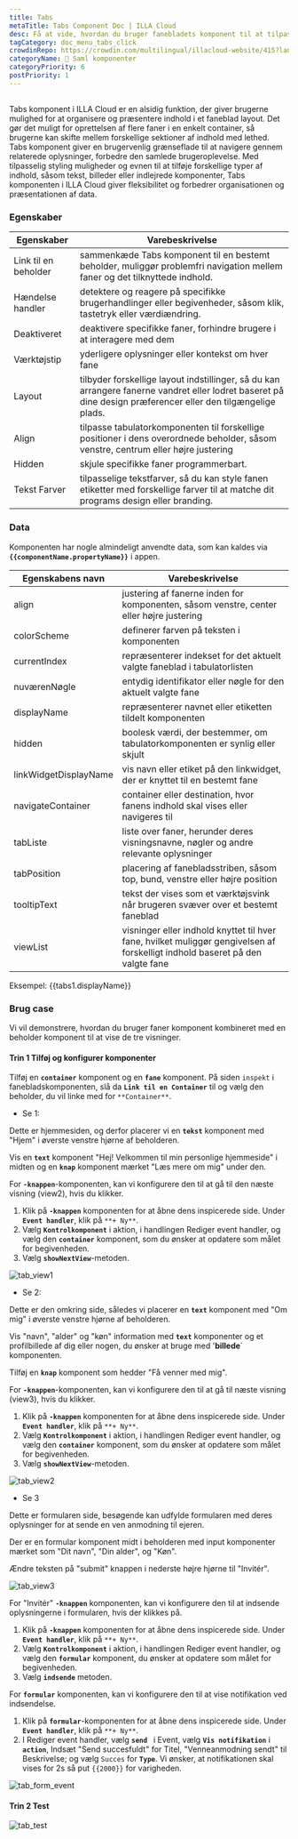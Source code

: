 ```yaml
---
title: Tabs
metaTitle: Tabs Component Doc | ILLA Cloud
desc: Få at vide, hvordan du bruger fanebladets komponent til at tilpasse din app i ILLA Cloud.
tagCategory: doc_menu_tabs_click
crowdinRepo: https://crowdin.com/multilingual/illacloud-website/415?languages=da&filter=basic&value=0
categoryName: 🧬 Saml komponenter
categoryPriority: 6
postPriority: 1
---
```


## <h2 hidden>Hvad er faneblad?</h2>

Tabs komponent i ILLA Cloud er en alsidig funktion, der giver brugerne mulighed for at organisere og præsentere indhold i et faneblad layout. Det gør det muligt for oprettelsen af flere faner i en enkelt container, så brugerne kan skifte mellem forskellige sektioner af indhold med lethed. Tabs komponent giver en brugervenlig grænseflade til at navigere gennem relaterede oplysninger, forbedre den samlede brugeroplevelse. Med tilpasselig styling muligheder og evnen til at tilføje forskellige typer af indhold, såsom tekst, billeder eller indlejrede komponenter, Tabs komponenten i ILLA Cloud giver fleksibilitet og forbedrer organisationen og præsentationen af data.

### Egenskaber

| Egenskaber              | Varebeskrivelse                                                                                                                                                    |
| ----------------------- | ------------------------------------------------------------------------------------------------------------------------------------------------------------------ |
| Link til en beholder    | sammenkæde Tabs komponent til en bestemt beholder, muliggør problemfri navigation mellem faner og det tilknyttede indhold.                                         |
| Hændelse handler        | detektere og reagere på specifikke brugerhandlinger eller begivenheder, såsom klik, tastetryk eller værdiændring.                                                  |
| Deaktiveret             | deaktivere specifikke faner, forhindre brugere i at interagere med dem                                                                                             |
| Værktøjstip             | yderligere oplysninger eller kontekst om hver fane                                                                                                                 |
| Layout                  | tilbyder forskellige layout indstillinger, så du kan arrangere fanerne vandret eller lodret baseret på dine design præferencer eller den tilgængelige plads.       |
| Align                   | tilpasse tabulatorkomponenten til forskellige positioner i dens overordnede beholder, såsom venstre, centrum eller højre justering                                 |
| Hidden                  | skjule specifikke faner programmerbart.                                                                                                                            |
| Tekst Farver            | tilpasselige tekstfarver, så du kan style fanen etiketter med forskellige farver til at matche dit programs design eller branding.                                 |

### Data

Komponenten har nogle almindeligt anvendte data, som kan kaldes via **`{{componentName.propertyName}}`** i appen.

| Egenskabens navn         | Varebeskrivelse                                                                                                               |
| ------------------------ | ----------------------------------------------------------------------------------------------------------------------------- |
| align                    | justering af fanerne inden for komponenten, såsom venstre, center eller højre justering                                       |
| colorScheme              | definerer farven på teksten i komponenten                                                                                     |
| currentIndex             | repræsenterer indekset for det aktuelt valgte faneblad i tabulatorlisten                                                      |
| nuværenNøgle             | entydig identifikator eller nøgle for den aktuelt valgte fane                                                                 |
| displayName              | repræsenterer navnet eller etiketten tildelt komponenten                                                                      |
| hidden                   | boolesk værdi, der bestemmer, om tabulatorkomponenten er synlig eller skjult                                                  |
| linkWidgetDisplayName    | vis navn eller etiket på den linkwidget, der er knyttet til en bestemt fane                                                   |
| navigateContainer        | container eller destination, hvor fanens indhold skal vises eller navigeres til                                               |
| tabListe                 | liste over faner, herunder deres visningsnavne, nøgler og andre relevante oplysninger                                         |
| tabPosition              | placering af fanebladsstriben, såsom top, bund, venstre eller højre position                                                  |
| tooltipText              | tekst der vises som et værktøjsvink når brugeren svæver over et bestemt faneblad                                              |
| viewList                 | visninger eller indhold knyttet til hver fane, hvilket muliggør gengivelsen af forskelligt indhold baseret på den valgte fane |

Eksempel: {{tabs1.displayName}}

### Brug case

Vi vil demonstrere, hvordan du bruger faner komponent kombineret med en beholder komponent til at vise de tre visninger.

#### Trin 1 Tilføj og konfigurer komponenter

Tilføj en **`container`** komponent og en **`fane`** komponent. På siden `inspekt` i fanebladskomponenten, slå da **`Link til en Container`** til og vælg den beholder, du vil linke med for `**Container**`.

-   Se 1:

Dette er hjemmesiden, og derfor placerer vi en **`tekst`** komponent med "Hjem" i øverste venstre hjørne af beholderen.

Vis en **`text`** komponent "Hej! Velkommen til min personlige hjemmeside" i midten og en **`knap`** komponent mærket "Læs mere om mig" under den.

For **`-knappen`**-komponenten, kan vi konfigurere den til at gå til den næste visning (view2), hvis du klikker.

1.  Klik på **`-knappen`** komponenten for at åbne dens inspicerede side. Under **`Event handler`**, klik på `**+ Ny**`.
2.  Vælg **`Kontrolkomponent`** i aktion, i handlingen Rediger event handler, og vælg den **`container`** komponent, som du ønsker at opdatere som målet for begivenheden.
3.  Vælg **`showNextView`**-metoden.

![tab_view1](https://cdn.illacloud.com/official-website/img/docs/tab_view1.jpg)

-   Se 2:

Dette er den omkring side, således vi placerer en **`text`** komponent med "Om mig" i øverste venstre hjørne af beholderen.

Vis "navn", "alder" og "køn" information med **`text`** komponenter og et profilbillede af dig eller nogen, du ønsker at bruge med '**billede**\` komponenten.

Tilføj en **`knap`** komponent som hedder "Få venner med mig".

For **`-knappen`**-komponenten, kan vi konfigurere den til at gå til næste visning (view3), hvis du klikker.

1.  Klik på **`-knappen`** komponenten for at åbne dens inspicerede side. Under **`Event handler`**, klik på `**+ Ny**`.
2.  Vælg **`Kontrolkomponent`** i aktion, i handlingen Rediger event handler, og vælg den **`container`** komponent, som du ønsker at opdatere som målet for begivenheden.
3.  Vælg **`showNextView`**-metoden.

![tab_view2](https://cdn.illacloud.com/official-website/img/docs/tab_view2.jpg)

-   Se 3

Dette er formularen side, besøgende kan udfylde formularen med deres oplysninger for at sende en ven anmodning til ejeren.

Der er en formular komponent midt i beholderen med input komponenter mærket som "Dit navn", "Din alder", og "Køn".

Ændre teksten på "submit" knappen i nederste højre hjørne til "Invitér".

![tab_view3](https://cdn.illacloud.com/official-website/img/docs/tab_view3.jpg)

For "Invitér" **`-knappen`** komponenten, kan vi konfigurere den til at indsende oplysningerne i formularen, hvis der klikkes på.

1.  Klik på **`-knappen`** komponenten for at åbne dens inspicerede side. Under **`Event handler`**, klik på `**+ Ny**`.
2.  Vælg **`Kontrolkomponent`** i aktion, i handlingen Rediger event handler, og vælg den **`formular`** komponent, du ønsker at opdatere som målet for begivenheden.
3.  Vælg **`indsende`** metoden.

For **`formular`** komponenten, kan vi konfigurere den til at vise notifikation ved indsendelse.

1.  Klik på **`formular`**-komponenten for at åbne dens inspicerede side. Under **`Event handler`**, klik på `**+ Ny**`.
2.  I Rediger event handler, vælg **`send `** i Event, vælg **`Vis notifikation`** i **`action`**, Indsæt "Send succesfuldt" for Titel, "Venneanmodning sendt" til Beskrivelse; og vælg `Succes` for **`Type`**. Vi ønsker, at notifikationen skal vises for 2s så put `{{2000}}` for varigheden.

![tab_form_event](https://cdn.illacloud.com/official-website/img/docs/tab_form_event.jpg)

#### Trin 2 Test

![tab_test](https://cdn.illacloud.com/official-website/img/docs/tab_test.gif)
